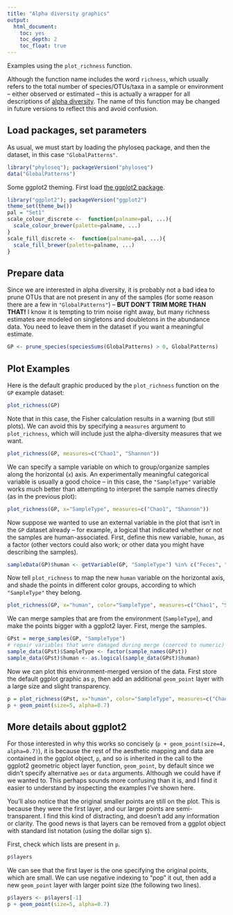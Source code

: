 ```yaml
---
title: "Alpha diversity graphics"
output: 
  html_document: 
    toc: yes
    toc_depth: 2
    toc_float: true
---
```



Examples using the `plot_richness` function.

Although the function name includes the word `richness`, which usually refers to the total number of species/OTUs/taxa in a sample or environment -- either observed or estimated -- 
this is actually a wrapper for all descriptions of 
[alpha diversity](http://en.wikipedia.org/wiki/Alpha_diversity). 
The name of this function may be changed in future versions to reflect this and avoid confusion.

## Load packages, set parameters

As usual, we must start by loading the phyloseq package, and then the dataset, in this case `"GlobalPatterns"`.

```r
library("phyloseq"); packageVersion("phyloseq")
data("GlobalPatterns")
```

Some ggplot2 theming. First load [the ggplot2 package](http://docs.ggplot2.org/current/).

```r
library("ggplot2"); packageVersion("ggplot2")
theme_set(theme_bw())
pal = "Set1"
scale_colour_discrete <-  function(palname=pal, ...){
  scale_colour_brewer(palette=palname, ...)
}
scale_fill_discrete <-  function(palname=pal, ...){
  scale_fill_brewer(palette=palname, ...)
}
```


## Prepare data

Since we are interested in alpha diversity, it is probably not a bad idea to prune OTUs that are not present in any of the samples (for some reason there are a few in `"GlobalPatterns"`) -- **BUT DON'T TRIM MORE THAN THAT!** I know it is tempting to trim noise right away, but many richness estimates are modeled on singletons and doubletons in the abundance data. You need to leave them in the dataset if you want a meaningful estimate.

```r
GP <- prune_species(speciesSums(GlobalPatterns) > 0, GlobalPatterns)
```


## Plot Examples

Here is the default graphic produced by the `plot_richness` function on the `GP` example dataset:

```r
plot_richness(GP)
```

Note that in this case, the Fisher calculation results in a warning (but still plots). We can avoid this by specifying a `measures` argument to `plot_richness`, which will include just the alpha-diversity measures that we want.

```r
plot_richness(GP, measures=c("Chao1", "Shannon"))
```

We can specify a sample variable on which to group/organize samples along the horizontal (`x`) axis. An experimentally meaningful categorical variable is usually a good choice -- in this case, the `"SampleType"` variable works much better than attempting to interpret the sample names directly (as in the previous plot):

```r
plot_richness(GP, x="SampleType", measures=c("Chao1", "Shannon"))
```

Now suppose we wanted to use an external variable in the plot that isn't in the `GP` dataset already -- for example, a logical that indicated whether or not the samples are human-associated. First, define this new variable, `human`, as a factor (other vectors could also work; or other data you might have describing the samples).

```r
sampleData(GP)$human <- getVariable(GP, "SampleType") %in% c("Feces", "Mock", "Skin", "Tongue")
```

Now tell `plot_richness` to map the new `human` variable on the horizontal axis, and shade the points in different color groups, according to which `"SampleType"` they belong.

```r
plot_richness(GP, x="human", color="SampleType", measures=c("Chao1", "Shannon"))
```

We can merge samples that are from the environment (`SampleType`), and make the points bigger with a ggplot2 layer. First, merge the samples.

```r
GPst = merge_samples(GP, "SampleType")
# repair variables that were damaged during merge (coerced to numeric)
sample_data(GPst)$SampleType <- factor(sample_names(GPst))
sample_data(GPst)$human <- as.logical(sample_data(GPst)$human)
```

Now we can plot this environment-merged version of the data. First store the default ggplot graphic as `p`, then add an additional `geom_point` layer with a large size and slight transparency. 

```r
p = plot_richness(GPst, x="human", color="SampleType", measures=c("Chao1", "Shannon"))
p + geom_point(size=5, alpha=0.7)
```


## More details about ggplot2

For those interested in why this works so concisely (`p + geom_point(size=4, alpha=0.7)`), it is because the rest of the aesthetic mapping and data are contained in the ggplot object, `p`, and so is inherited in the call to the ggplot2 geometric object layer function, `geom_point`, by default since we didn't specify alternative `aes` or `data` arguments. Although we could have if we wanted to. This perhaps sounds more confusing than it is, and I find it easier to understand by inspecting the examples I've shown here. 

You'll also notice that the original smaller points are still on the plot. This is because they were the first layer, and our larger points are semi-transparent. I find this kind of distracting, and doesn't add any information or clarity. The good news is that layers can be removed from a ggplot object with standard list notation (using the dollar sign `$`).

First, check which lists are present in `p`.
```r
p$layers
```

We can see that the first layer is the one specifying the original points, which are small. We can use negative indexing to "pop" it out, then add a new `geom_point` layer with larger point size (the following two lines).

```r
p$layers <- p$layers[-1]
p + geom_point(size=5, alpha=0.7)
```

